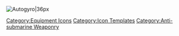 [[File:Heli.png|Autogyro|36px]]<noinclude>[[Category:Equipment Icons]] [[Category:Icon Templates]] [[Category:Anti-submarine Weaponry]]</noinclude>